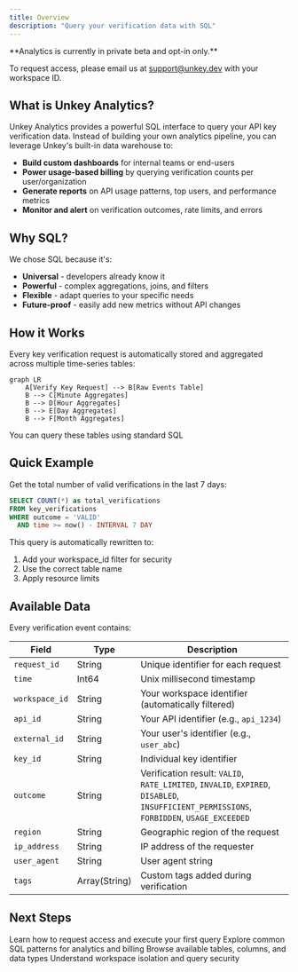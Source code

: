 ```yaml
---
title: Overview
description: "Query your verification data with SQL"
---
```


<Warning>
  **Analytics is currently in private beta and opt-in only.**

  To request access, please email us at [support@unkey.dev](mailto:support@unkey.dev) with your workspace ID.
</Warning>

## What is Unkey Analytics?

Unkey Analytics provides a powerful SQL interface to query your API key verification data. Instead of building your own analytics pipeline, you can leverage Unkey's built-in data warehouse to:

- **Build custom dashboards** for internal teams or end-users
- **Power usage-based billing** by querying verification counts per user/organization
- **Generate reports** on API usage patterns, top users, and performance metrics
- **Monitor and alert** on verification outcomes, rate limits, and errors

## Why SQL?

We chose SQL because it's:
- **Universal** - developers already know it
- **Powerful** - complex aggregations, joins, and filters
- **Flexible** - adapt queries to your specific needs
- **Future-proof** - easily add new metrics without API changes

## How it Works

Every key verification request is automatically stored and aggregated across multiple time-series tables:

```mermaid
graph LR
    A[Verify Key Request] --> B[Raw Events Table]
    B --> C[Minute Aggregates]
    B --> D[Hour Aggregates]
    B --> E[Day Aggregates]
    B --> F[Month Aggregates]
```

You can query these tables using standard SQL

## Quick Example

Get the total number of valid verifications in the last 7 days:

```sql
SELECT COUNT(*) as total_verifications
FROM key_verifications
WHERE outcome = 'VALID'
  AND time >= now() - INTERVAL 7 DAY
```

This query is automatically rewritten to:
1. Add your workspace_id filter for security
2. Use the correct table name
3. Apply resource limits

## Available Data

Every verification event contains:

| Field | Type | Description |
|-------|------|-------------|
| `request_id` | String | Unique identifier for each request |
| `time` | Int64 | Unix millisecond timestamp |
| `workspace_id` | String | Your workspace identifier (automatically filtered) |
| `api_id` | String | Your API identifier (e.g., `api_1234`) |
| `external_id` | String | Your user's identifier (e.g., `user_abc`) |
| `key_id` | String | Individual key identifier |
| `outcome` | String | Verification result: `VALID`, `RATE_LIMITED`, `INVALID`, `EXPIRED`, `DISABLED`, `INSUFFICIENT_PERMISSIONS`, `FORBIDDEN`, `USAGE_EXCEEDED` |
| `region` | String | Geographic region of the request |
| `ip_address` | String | IP address of the requester |
| `user_agent` | String | User agent string |
| `tags` | Array(String) | Custom tags added during verification |

## Next Steps

<CardGroup cols={2}>
  <Card title="Getting Started" icon="rocket" href="/analytics/getting-started">
    Learn how to request access and execute your first query
  </Card>
  <Card title="Query Examples" icon="code" href="/analytics/query-examples">
    Explore common SQL patterns for analytics and billing
  </Card>
  <Card title="Schema Reference" icon="table" href="/analytics/schema-reference">
    Browse available tables, columns, and data types
  </Card>
  <Card title="Security" icon="shield" href="/analytics/security">
    Understand workspace isolation and query security
  </Card>
</CardGroup>
